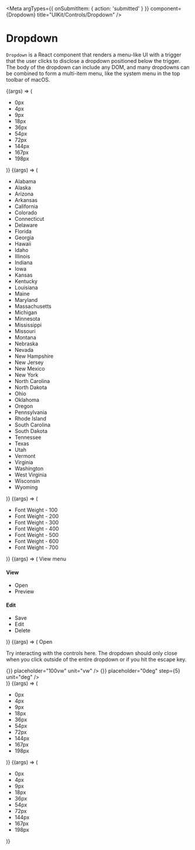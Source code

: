 
<Meta
    argTypes={{ onSubmitItem: { action: 'submitted' } }}
    component={Dropdown}
    title="UIKit/Controls/Dropdown"
/>

# Dropdown

`Dropdown` is a React component that renders a menu-like UI with a trigger
that the user clicks to disclose a dropdown positioned below the trigger.
The body of the dropdown can include any DOM, and many dropdowns can be
combined to form a multi-item menu, like the system menu in the top toolbar
of macOS.

<style>{`
.innerZoomElementWrapper {
    min-height: 210px;
}
.uktdropdown input {
    box-sizing: border-box;
    width: 110px;
}
.uktdropdown-body {
    max-height: 150px;
}
.uktdropdown-body ul {
    text-align: left;
    list-style-type: none;
    padding-left: 0px;
    margin: 0px;
}
.uktdropdown-body li {
    padding: 4px 8px;
    margin: 4px 0;
}
.uktdropdown-body .heading {
    color: #aaa;
    font-size: 12px;
    text-transform: uppercase;
    letter-spacing: 1px;
    font-weight: 700;
}

.css-lengths .uktdropdown-trigger {
    position: relative;
    margin-left: 3px;
    width: 27px;
    height: 21px;
    vertical-align: top;
}
.css-lengths .uktdropdown-trigger:before {
    content: "";
    display: block;
    position: absolute;
    width: 9px;
    height: 2px;
    top: 8px;
    left: 4px;
    border-radius: 2px 0 0 3px;
    background-color: #666;
    transform: rotateZ(38deg);
}
.css-lengths .uktdropdown-trigger:after {
    content: "";
    display: block;
    position: absolute;
    width: 9px;
    height: 2px;
    top: 8px;
    right: 4px;
    border-radius: 0 2px 2px 0;
    background-color: #666;
    transform: rotateZ(-38deg);
}

.font-weight {
    font-size: 13px;
}
.font-weight input {
    width: 160px;
}
.font-weight .item-title {
    color: #ababab;
}
.font-weight [data-ukt-active] .item-title {
    color: #fff;
}

.searchable-with-label input,
.searchable-with-label .uktdropdown-body {
    min-width: 0px;
    width: 85px;
}

.dropdown-without-items .uktdropdown-body {
    width: 300px;
}

#story--uikit-controls-dropdown--out-of-bounds-at-bottom {
    margin-top: 150px;
    width: 100vw;
}
.out-of-bounds-example input,
.out-of-bounds-example .uktdropdown-body {
    width: 90px;
}
.out-of-bounds-example .uktdropdown-body {
    height: 150px;
    min-width: 0px;
}
`}</style>

<Canvas>
    <Story
        args={{
            className: 'css-lengths',
        }}
        name="CSS Lengths Dropdown"
    >
        {(args) => (
                <Dropdown {...args}>
                    <ul>
                        <li>0px</li>
                        <li>4px</li>
                        <li>9px</li>
                        <li>18px</li>
                        <li>36px</li>
                        <li>54px</li>
                        <li>72px</li>
                        <li>144px</li>
                        <li>167px</li>
                        <li>198px</li>
                    </ul>
                </Dropdown>
        )}
    </Story>
    <Story
        args={{
            className: 'states-dropdown',
            isSearchable: true,
            placeholder: 'Choose a state…',
        }}
        name="States Dropdown"
    >
        {(args) => (
            <Dropdown {...args}>
                <ul>
                    <li>Alabama</li>
                    <li>Alaska</li>
                    <li>Arizona</li>
                    <li>Arkansas</li>
                    <li>California</li>
                    <li>Colorado</li>
                    <li>Connecticut</li>
                    <li>Delaware</li>
                    <li>Florida</li>
                    <li>Georgia</li>
                    <li>Hawaii</li>
                    <li>Idaho</li>
                    <li>Illinois</li>
                    <li>Indiana</li>
                    <li>Iowa</li>
                    <li>Kansas</li>
                    <li>Kentucky</li>
                    <li>Louisiana</li>
                    <li>Maine</li>
                    <li>Maryland</li>
                    <li>Massachusetts</li>
                    <li>Michigan</li>
                    <li>Minnesota</li>
                    <li>Mississippi</li>
                    <li>Missouri</li>
                    <li>Montana</li>
                    <li>Nebraska</li>
                    <li>Nevada</li>
                    <li>New Hampshire</li>
                    <li>New Jersey</li>
                    <li>New Mexico</li>
                    <li>New York</li>
                    <li>North Carolina</li>
                    <li>North Dakota</li>
                    <li>Ohio</li>
                    <li>Oklahoma</li>
                    <li>Oregon</li>
                    <li>Pennsylvania</li>
                    <li>Rhode Island</li>
                    <li>South Carolina</li>
                    <li>South Dakota</li>
                    <li>Tennessee</li>
                    <li>Texas</li>
                    <li>Utah</li>
                    <li>Vermont</li>
                    <li>Virginia</li>
                    <li>Washington</li>
                    <li>West Virginia</li>
                    <li>Wisconsin</li>
                    <li>Wyoming</li>
                </ul>
            </Dropdown>
        )}
    </Story>
    <Story
        args={{
            className: 'font-weight',
            isSearchable: true,
        }}
        name="Font Weight Dropdown"
    >
        {(args) => (
            <Dropdown {...args}>
                <ul>
                    <li data-ukt-value="100">
                        <span className="item-title">Font Weight - </span>100
                    </li>
                    <li data-ukt-value="200">
                        <span className="item-title">Font Weight - </span>200
                    </li>
                    <li data-ukt-value="300">
                        <span className="item-title">Font Weight - </span>300
                    </li>
                    <li data-ukt-value="400">
                        <span className="item-title">Font Weight - </span>400
                    </li>
                    <li data-ukt-value="500">
                        <span className="item-title">Font Weight - </span>500
                    </li>
                    <li data-ukt-value="600">
                        <span className="item-title">Font Weight - </span>600
                    </li>
                    <li data-ukt-value="700">
                        <span className="item-title">Font Weight - </span>700
                    </li>
                </ul>
            </Dropdown>
        )}
    </Story>
    <Story
        args={{
            className: 'my-open-on-mount-context-menu',
            isOpenOnMount: true,
        }}
        name="Show Context Menu On Mount"
    >
        {(args) => (
            <Dropdown {...args}>
                View menu
                <Fragment>
                    <h4 className="heading">View</h4>
                    <ul>
                        <li data-ukt-item>Open</li>
                        <li data-ukt-item>Preview</li>
                    </ul>
                    <h4 className="heading">Edit</h4>
                    <ul>
                        <li data-ukt-value="save-item">Save</li>
                        <li data-ukt-value="edit-item">Edit</li>
                        <li data-ukt-value="delete-item">Delete</li>
                    </ul>
                </Fragment>
            </Dropdown>
        )}
    </Story>
    <Story
        args={{
            className: 'dropdown-without-items',
            hasItems: false,
        }}
        name="Dropdown With Interactive Contents"
    >
        {(args) => (
            <Dropdown {...args}>
                Open
                <div>
                    <p>
                        Try interacting with the controls here. The dropdown should only
                        close when you click outside of the entire dropdown or if you hit
                        the escape key.
                    </p>
                    <CSSValueInput
                        cssValueType="length"
                        label="Width"
                        onSubmitValue={() => {}}
                        placeholder="100vw"
                        unit="vw"
                    />
                    <CSSValueInput
                        cssValueType="length"
                        label="Rotation"
                        onSubmitValue={() => {}}
                        placeholder="0deg"
                        step={5}
                        unit="deg"
                    />
                </div>
            </Dropdown>
        )}
    </Story>
    <Story
        args={{
            className: 'searchable-with-label',
            isSearchable: true,
            label: 'Font size',
        }}
        name="Searchable With Label"
    >
        {(args) => (
            <Dropdown {...args}>
                <ul>
                    <li>0px</li>
                    <li>4px</li>
                    <li>9px</li>
                    <li>18px</li>
                    <li>36px</li>
                    <li>54px</li>
                    <li>72px</li>
                    <li>144px</li>
                    <li>167px</li>
                    <li>198px</li>
                </ul>
            </Dropdown>
        )}
    </Story>
    <Story
        args={{
            className: 'out-of-bounds-example',
            isSearchable: true,
            label: 'Should show above',
        }}
        name="Out Of Bounds At Bottom"
    >
        {(args) => (
            <Dropdown {...args}>
                <ul>
                    <li>0px</li>
                    <li>4px</li>
                    <li>9px</li>
                    <li>18px</li>
                    <li>36px</li>
                    <li>54px</li>
                    <li>72px</li>
                    <li>144px</li>
                    <li>167px</li>
                    <li>198px</li>
                </ul>
            </Dropdown>
        )}
    </Story>
</Canvas>

<Props story="States Dropdown" />

